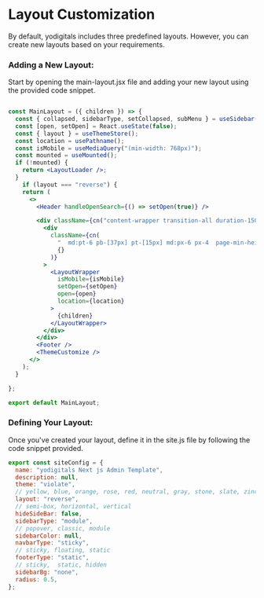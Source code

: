 # Layout Customization

By default, yodigitals includes three predefined layouts. However, you can create new layouts based on your requirements.

### Adding a New Layout:

Start by opening the main-layout.jsx file and adding your new layout using the provided code snippet.


```jsx filename="main-layout.jsx"

const MainLayout = ({ children }) => {
  const { collapsed, sidebarType, setCollapsed, subMenu } = useSidebar();
  const [open, setOpen] = React.useState(false);
  const { layout } = useThemeStore();
  const location = usePathname();
  const isMobile = useMediaQuery("(min-width: 768px)");
  const mounted = useMounted();
  if (!mounted) {
    return <LayoutLoader />;
  }
    if (layout === "reverse") {
    return (
      <>
        <Header handleOpenSearch={() => setOpen(true)} />

        <div className={cn("content-wrapper transition-all duration-150 ")}>
          <div
            className={cn(
              "  md:pt-6 pb-[37px] pt-[15px] md:px-6 px-4  page-min-height-reverse ",
              {}
            )}
          >
            <LayoutWrapper
              isMobile={isMobile}
              setOpen={setOpen}
              open={open}
              location={location}
            >
              {children}
            </LayoutWrapper>
          </div>
        </div>
        <Footer />
        <ThemeCustomize />
      </>
    );
  }

};

export default MainLayout;

```

### Defining Your Layout:

Once you've created your layout, define it in the site.js file by following the code snippet provided.


```js filename="site.js"
export const siteConfig = {
  name: "yodigitals Next js Admin Template",
  description: null,
  theme: "violate",
  // yellow, blue, orange, rose, red, neutral, gray, stone, slate, zinc, violate
  layout: "reverse",
  // semi-box, horizontal, vertical
  hideSideBar: false,
  sidebarType: "module",
  // popover, classic, module
  sidebarColor: null,
  navbarType: "sticky",
  // sticky, floating, static
  footerType: "static",
  // sticky,  static, hidden
  sidebarBg: "none",
  radius: 0.5,
};
```
